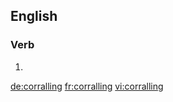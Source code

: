 
==English==

===Verb===
{{head|en}}

# {{present participle of|corral}}

[[de:corralling]]
[[fr:corralling]]
[[vi:corralling]]